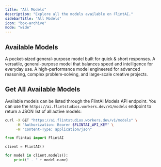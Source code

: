 ```yaml
---
title: "All Models"
description: "Explore all the models available on FlintAI."
sidebarTitle: "All Models"
icon: "box-archive"
mode: "wide"
---
```


## Available Models

<Card title="FlintAI Mini" icon="sparkle" iconType="regular" color="#e9fff7" horizontal href="/flintai/models/flintai-mini">
  A pocket-sized general-purpose model built for quick & short responses.
</Card>

<Card title="FlintAI" icon="sparkle" iconType="solid" color="#81ffd1" horizontal href="/flintai/models/flintai">
  A versatile, general-purpose model that balances speed and intelligence for everyday use.
</Card>

<Card title="FlintAI Ultra" icon="sparkles" iconType="solid" color="#18dd95" horizontal href="/flintai/models/flintai-ultra">
  A high-performance model engineered for advanced reasoning, complex problem-solving, and large-scale creative projects.
</Card>

## Get All Available Models

Available models can be listed through the FlintAI Models API endpoint. You can use the `https://ai.flintstudios.workers.dev/v1/models` endpoint to return a JSON list of all active models:

<CodeGroup>

```bash Terminal
curl -X GET "https://ai.flintstudios.workers.dev/v1/models" \
     -H "Authorization: Bearer $FLINTAI_API_KEY" \
     -H "Content-Type: application/json"
```


```python Python
from flintai import FlintAI

client = FlintAI()

for model in client.models():
    print(" - " + model.name)
```

</CodeGroup>